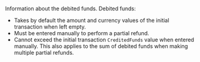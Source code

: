 
  

  
<ResponseField name="DebitedFunds" type="object"   
default="**Default value:** The amount and currency values of the debited funds of the initial transaction.">    
Information about the debited funds. Debited funds:  
- Takes by default the amount and currency values of the initial transaction when left empty.  
- Must be entered manually to perform a partial refund.  
- Cannot exceed the initial transaction `CreditedFunds` value when entered manually. This also applies to the sum of debited funds when making multiple partial refunds.   

<Expandable title="properties">  
<Amount2Response />  
<Currency12Response />  
  

</Expandable> 
</ResponseField>